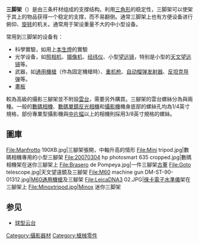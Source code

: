 '''三脚架'''（{{lang-en|tripod}}）是由三条杆材组成的支撑结构。利用[[三角形|三角形]]的稳定性，三脚架可以使架于其上的物品获得一个稳定的支撑，而不易翻倒。通常三脚架上也有方便设备进行俯仰、[[旋转|旋转]]的机关。通常用于架设重量不大的中小型设备。

常用到三脚架的设备有：
* 科學實驗，如用上[[本生燈|本生燈]]的實驗
* 光学设备，如[[照相机|照相机]]、[[摄像机|摄像机]]、[[经纬仪|经纬仪]]、小型[[望远镜|望远镜]]，特别是小型的[[天文望远镜|天文望远镜]]等。
* 武器，如[[通用機槍|通用機槍]]（作為固定機槍時）、[[重机枪|重机枪]]、[[榴弹发射器|自动榴弹发射器]]、[[反坦克导弹|反坦克导弹]]等。
* [[畫板|畫板]]

較為高級的攝影三腳架並不附設[[雲台|雲台]]，需要另外購買。三腳架的雲台螺絲分為{{convert|1/4|in|mm|3}}與{{convert|3/8|in|mm|3}}兩種。一般的[[數碼相機|數碼相機]]、[[數碼單鏡反光相機|數碼單鏡反光相機]]和[[攝影機|攝影機]]機身底部的螺絲孔均為1/4英寸規格，部份專業型攝影機與[[中片幅|中片幅]]以上的相機則採用3/8英寸規格的螺絲。

== 圖庫 ==
<gallery>
File:Manfrotto 190XB.jpg|三腳架張開，中軸升高的情形
File:Mini tripod.jpg|數碼相機專用的小型三腳架
File:20070304 hp photosmart 635 cropped.jpg|數碼相機架在迷你三腳架上
File:Brasero de Pompeya.jpg|一件三腳架[[古董|古董]]
File:Goto telescope.jpg|天文望遠鏡及三腳架
File:M60 machine gun DM-ST-90-01312.jpg|[[M60通用機槍|M60通用機槍]]及三腳架
File:LeicaDNA3 02.JPG|[[徠卡測量系統|徠卡電子水準儀]]架在三腳架上
File:Minoxtripod.jpg|Minox 迷你三脚架
</gallery>

== 参见 ==
{{commonscat|Tripods}}
* [[球型云台|球型云台]]

{{Photography}}
{{实验室设备}}
{{摄影小作品}}

[[Category:攝影器材|Category:攝影器材]]
[[Category:槍械零件|Category:槍械零件]]